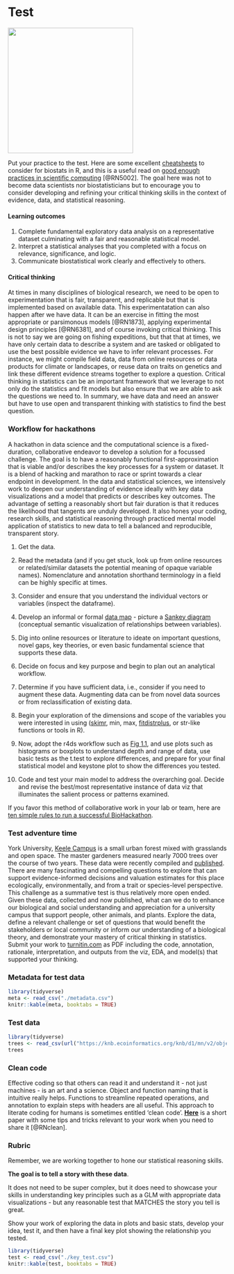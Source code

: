 # Test {#test}
![](./test.png){width=3in}   

Put your practice to the test. Here are some excellent [cheatsheets](https://www.rstudio.com/resources/cheatsheets/) to consider for biostats in R, and this is a useful read on [good enough practices in scientific computing](https://arxiv.org/abs/1609.00037) [@RN5002]. The goal here was not to become data scientists nor biostatisticians but to encourage you to consider developing and refining your critical thinking skills in the context of evidence, data, and statistical reasoning.  

#### Learning outcomes {-}  
1. Complete fundamental exploratory data analysis on a representative dataset culminating with a fair and reasonable statistical model.   
2. Interpret a statistical analyses that you completed with a focus on relevance, significance, and logic.   
3. Communicate biostatistical work clearly and effectively to others.      

#### Critical thinking {-}  
At times in many disciplines of biological research, we need to be open to experimentation that is fair, transparent, and replicable but that is implemented based on available data. This experimentatation can also happen after we have data. It can be an exercise in fitting the most appropriate or parsimonous models [@RN1873], applying experimental design principles [@RN6381], and of course invoking critical thinking. This is not to say we are going on fishing expeditions, but that that at times, we have only certain data to describe a system and are tasked or obligated to use the best possible evidence we have to infer relevant processes. For instance, we might compile field data, data from online resources or data products for climate or landscapes, or reuse data on traits on genetics and link these different evidence streams together to explore a question. Critical thinking in statistics can be an important framework that we leverage to not only do the statistics and fit models but also ensure that we are able to ask the questions we need to. In summary, we have data and need an answer but have to use open and transparent thinking with statistics to find the best question.  

### Workflow for hackathons  {-}  
A hackathon in data science and the computational science is a fixed-duration, collaborative endeavor to develop a solution for a focussed challenge. The goal is to have a reasonably functional first-approximation that is viable and/or describes the key processes for a system or dataset. It is a blend of hacking and marathon to race or sprint towards a clear endpoint in development. In the data and statistical sciences, we intensively work to deepen our understanding of evidence ideally with key data visualizations and a model that predicts or describes key outcomes. The advantage of setting a reasonably short but fair duration is that it reduces the likelihood that tangents are unduly developed. It also hones your coding, research skills, and statistical reasoning through practiced mental model application of statistics to new data to tell a balanced and reproducible, transparent story.     

1. Get the data.  

2. Read the metadata (and if you get stuck, look up from online resources or related/similar datasets the potential meaning of opaque variable names). Nomenclature and annotation shorthand terminology in a field can be highly specific at times.  

3. Consider and ensure that you understand the individual vectors or variables (inspect the dataframe).  

4. Develop an informal or formal [data map](https://www.integrate.io/blog/data-mapping-an-overview-of-data-mapping-and-its-technology/) - picture a [Sankey diagram](https://www.data-to-viz.com/graph/sankey.html) (conceptual semantic visualization of relationships between variables).    

5. Dig into online resources or literature to ideate on important questions, novel gaps, key theories, or even basic fundamental science that supports these data.  

6. Decide on focus and key purpose and begin to plan out an analytical workflow.  

7. Determine if you have sufficient data, i.e., consider if you need to augment these data. Augmenting data can be from novel data sources or from reclassification of existing data.  

8. Begin your exploration of the dimensions and scope of the variables you were interested in using ([skimr](https://cran.r-project.org/web/packages/skimr/vignettes/skimr.html), min, max, [fitdistrplus](https://cran.r-project.org/web/packages/fitdistrplus/index.html), or str-like functions or tools in R).  

9. Now, adopt the r4ds workflow such as [Fig 1.1](https://r4ds.had.co.nz/introduction.html), and use plots such as histograms or boxplots to understand depth and range of data, use basic tests as the t.test to explore differences, and prepare for your final statistical model and keystone plot to show the differences you tested.  

10. Code and test your main model to address the overarching goal. Decide and revise the best/most representative instance of data viz that illuminates the salient process or patterns examined. 

If you favor this method of collaborative work in your lab or team, here are [ten simple rules to run a successful BioHackathon](https://journals.plos.org/ploscompbiol/article?id=10.1371/journal.pcbi.1007808).  


### Test adventure time {-}  
York University, [Keele Campus](https://en.wikipedia.org/wiki/Keele_Campus_(York_University)) is a small urban forest mixed with grasslands and open space. The master gardeners measured nearly 7000 trees over the course of two years. These data were recently compiled and [published](https://knb.ecoinformatics.org/view/doi%3A10.5063%2FQ81BGH). There are many fascinating and compelling questions to explore that can support evidence-informed decisions and valuation estimates for this place ecologically, environmentally, and from a trait or species-level perspective. This challenge as a summative test is thus relatively more open ended. Given these data, collected and now published, what can we do to enhance our biological and social understanding and appreciation for a university campus that support people, other animals, and plants. Explore the data, define a relevant challenge or set of questions that would benefit the stakeholders or local community or inform our understanding of a biological theory, and demonstrate your mastery of critical thinking in statistics.  Submit your work to [turnitin.com](https://www.turnitin.com) as PDF including the code, annotation, rationale, interpretation, and outputs from the viz, EDA, and model(s) that supported your thinking.  

### Metadata for test data {-}    
```r
library(tidyverse)
meta <- read_csv("./metadata.csv")
knitr::kable(meta, booktabs = TRUE)
```

### Test data {-}    
```r
library(tidyverse)
trees <- read_csv(url("https://knb.ecoinformatics.org/knb/d1/mn/v2/object/urn%3Auuid%3A1e738f4d-f491-4b40-b55a-e8395c5349ce"))  
trees

```

### Clean code {-}  
Effective coding so that others can read it and understand it - not just machines - is an art and a science. Object and function naming that is intuitive really helps. Functions to streamline repeated operations, and annotation to explain steps with headers are all useful. This approach to literate coding for humans is sometimes entitled 'clean code'. [**Here**](https://besjournals.onlinelibrary.wiley.com/doi/10.1111/2041-210X.13961) is a short paper with some tips and tricks relevant to your work when you need to share it [@RNclean].  

### Rubric {-}  

Remember, we are working together to hone our statistical reasoning skills.  

**The goal is to tell a story with these data**. 

It does not need to be super complex, but it does need to showcase your skills in understanding key principles such as a GLM with appropriate data visualizations - but any reasonable test that MATCHES the story you tell is great.

Show your work of exploring the data in plots and basic stats, develop your idea, test it, and then have a final key plot showing the relationship you tested.  


```r
library(tidyverse)
test <- read_csv("./key_test.csv")
knitr::kable(test, booktabs = TRUE)

```

